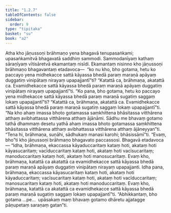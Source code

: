 ```yaml
---
title: "1.2.7"
tableOfContents: false
sidebar:
  order: 9
type: "tipitaka"
basket: "su"
book: "a2"
---
```



<DynamicBreadcrumb />

<Division number="17" book="a2" bookNo="15" page="58">

<Paragraph number="44" book="a2">
Atha kho jāṇussoṇi brāhmaṇo yena bhagavā tenupasaṅkami; upasaṅkamitvā bhagavatā saddhiṃ sammodi. Sammodanīyaṃ kathaṃ sāraṇīyaṃ vītisāretvā ekamantaṃ nisīdi. Ekamantaṃ nisinno kho jāṇussoṇi brāhmaṇo bhagavantaṃ etadavoca—  “ko nu kho, bho gotama, hetu ko paccayo yena midhekacce sattā kāyassa bhedā paraṃ maraṇā apāyaṃ duggatiṃ vinipātaṃ nirayaṃ upapajjantī”ti? “Katattā ca, brāhmaṇa, akatattā ca. Evamidhekacce sattā kāyassa bhedā paraṃ maraṇā apāyaṃ duggatiṃ vinipātaṃ nirayaṃ upapajjantī”ti. “Ko pana, bho gotama, hetu ko paccayo yena midhekacce sattā kāyassa bhedā paraṃ maraṇā sugatiṃ saggaṃ lokaṃ upapajjantī”ti? “Katattā ca, brāhmaṇa, akatattā ca. Evamidhekacce sattā kāyassa bhedā paraṃ maraṇā sugatiṃ saggaṃ lokaṃ upapajjantī”ti. “Na kho ahaṃ imassa bhoto gotamassa saṃkhittena bhāsitassa vitthārena atthaṃ avibhattassa vitthārena atthaṃ ājānāmi. Sādhu me bhavaṃ gotamo tathā dhammaṃ desetu yathā ahaṃ imassa bhoto gotamassa saṃkhittena bhāsitassa vitthārena atthaṃ avibhattassa vitthārena atthaṃ ājāneyyan”ti. “Tena hi, brāhmaṇa, suṇāhi, sādhukaṃ manasi karohi; bhāsissāmī”ti. “Evaṃ, bho”ti kho jāṇussoṇi brāhmaṇo bhagavato paccassosi. Bhagavā etadavoca—
</Paragraph>

<Paragraph number="45" book="a2">
“Idha, brāhmaṇa, ekaccassa kāyaduccaritaṃ kataṃ hoti, akataṃ hoti kāyasucaritaṃ; vacīduccaritaṃ kataṃ hoti, akataṃ hoti vacīsucaritaṃ; manoduccaritaṃ kataṃ hoti, akataṃ hoti manosucaritaṃ. Evaṃ kho, brāhmaṇa, katattā ca akatattā ca evamidhekacce sattā kāyassa bhedā paraṃ maraṇā apāyaṃ duggatiṃ vinipātaṃ nirayaṃ upapajjanti. Idha pana, brāhmaṇa, ekaccassa kāyasucaritaṃ kataṃ hoti, akataṃ hoti kāyaduccaritaṃ; vacīsucaritaṃ kataṃ hoti, akataṃ hoti vacīduccaritaṃ; manosucaritaṃ kataṃ hoti, akataṃ hoti manoduccaritaṃ. Evaṃ kho, brāhmaṇa, katattā ca akatattā ca evamidhekacce sattā kāyassa bhedā paraṃ maraṇā sugatiṃ saggaṃ lokaṃ upapajjantī”ti.
</Paragraph>

<Paragraph number="46" book="a2">
“Abhikkantaṃ, bho gotama …pe…  upāsakaṃ maṃ bhavaṃ gotamo dhāretu ajjatagge pāṇupetaṃ saraṇaṃ gatan”ti.
</Paragraph>
</Division>